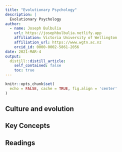 ```yaml
---
title: "Evolutionary Psychology"
description: |
  Evolutionary Psychology 
author:
  - name: Joseph Bulbulia
    url: https://josephbulbulia.netlify.app
    affiliation: Victoria University of Wellington
    affiliation_url: https://www.wgtn.ac.nz
    orcid_id: 0000-0002-5861-2056
date: 2021-MAR-4
output:
  distill::distill_article:
    self_contained: false
    toc: true
---
```




```r
knitr::opts_chunk$set(
  echo = FALSE, cache = TRUE, fig.align = 'center'
)
```


## Culture and evolution 


<!-- ## Slide deck -->

<!-- Click [here](slides_1.html) to go to the slide deck. -->

<!-- ```{r embed-xaringan, layout="l-body-outset"} -->
<!-- xaringanExtra::embed_xaringan(url = "slides_2.html", ratio = "4:3") -->
<!-- ``` -->


## Key Concepts


## Readings





